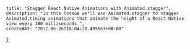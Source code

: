     title: "Stagger React Native Animations with Animated.stagger",
    description: "In this lesson we'll use Animated.stagger to stagger Animated.timing animations that animate the height of a React Native view every 300 milliseconds.",
    createdAt: "2017-06-26T18:04:28.495563+00:00"
};


    
